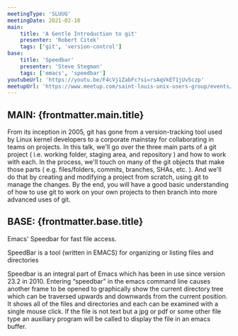 ```yaml
---
meetingType: 'SLUUG'
meetingDate: 2021-02-10
main:
    title: 'A Gentle Introduction to git'
    presenter: 'Robert Citek'
    tags: ['git', 'version-control']
base:
    title: 'Speedbar'
    presenter: 'Steve Stegman'
    tags: ['emacs', 'speedbar']
youtubeUrl: 'https://youtu.be/F4cVj1ZabFc?si=rsAqVkET1jUv5czp'
meetupUrl: 'https://www.meetup.com/saint-louis-unix-users-group/events/275750179/'
---
```



## **MAIN:** {frontmatter.main.title}

<MeetingPresenter presenterName={frontmatter.main.presenter} />

From its inception in 2005, git has gone from a version-tracking tool used by Linux kernel developers to a corporate mainstay for collaborating in teams on projects. In this talk, we'll go over the three main parts of a git project ( i.e. working folder, staging area, and repository ) and how to work with each. In the process, we'll touch on many of the git objects that make those parts ( e.g. files/folders, commits, branches, SHAs, etc. ). And we'll do that by creating and modifying a project from scratch, using git to manage the changes. By the end, you will have a good basic understanding of how to use git to work on your own projects to then branch into more advanced uses of git.

<Tags tags={frontmatter.main.tags} />

## **BASE:** {frontmatter.base.title}

<MeetingPresenter presenterName={frontmatter.base.presenter} />

Emacs' Speedbar for fast file access.

SpeedBar is a tool (written in EMACS) for organizing or listing files and directories

Speedbar is an integral part of Emacs which has been in use since version 23.2 in 2010. Entering “speedbar” in the emacs command line causes another frame to be opened to graphically show the current directory tree which can be traversed upwards and downwards from the current position. It shows all of the files and directories and each can be examined with a single mouse click. If the file is not text but a jpg or pdf or some other file type an auxiliary program will be called to display the file in an emacs buffer.

<Tags tags={frontmatter.base.tags} />
